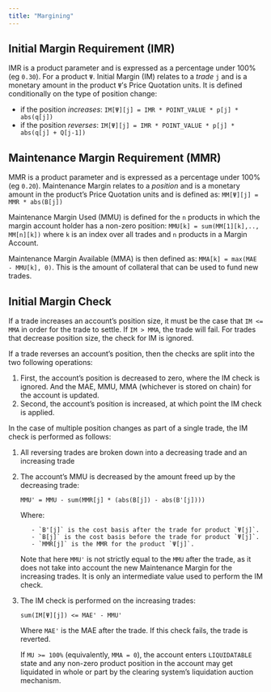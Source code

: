 ```yaml
---
title: "Margining"
---
```


## Initial Margin Requirement (IMR)

IMR is a product parameter and is expressed as a percentage under 100% (eg `0.30`). For a product `Ψ`. Initial Margin (IM) relates to a _trade_ `j` and is a monetary amount in the product `Ψ`'s Price Quotation units. It is defined conditionally on the type of position change:

- if the position _increases_: `IM[Ψ][j] = IMR * POINT_VALUE * p[j] * abs(q[j])`
- if the position _reverses_: `IM[Ψ][j] = IMR * POINT_VALUE * p[j] * abs(q[j] + Q[j-1])`

## Maintenance Margin Requirement (MMR)
MMR is a product parameter and is expressed as a percentage under 100% (eg `0.20`). Maintenance Margin relates to a _position_ and is a monetary amount in the product's Price Quotation units and is defined as: `MM[Ψ][j] = MMR * abs(B[j])`

Maintenance Margin Used (MMU) is defined for the `n` products in which the margin account holder has a non-zero position: `MMU[k] = sum(MM[1][k],.., MM[n][k])` where `k` is an index over all trades and `n` products in a Margin Account.

Maintenance Margin Available (MMA) is then defined as: `MMA[k] = max(MAE - MMU[k], 0)`. This is the amount of collateral that can be used to fund new trades.


## Initial Margin Check

If a trade increases an account's position size, it must be the case that `IM <= MMA` in order for the trade to settle. If `IM > MMA`, the trade will fail. For trades that decrease position size, the check for IM is ignored.

If a trade reverses an account's position, then the checks are split into the two following operations:

1. First, the account's position is decreased to zero, where the IM check is ignored. And the MAE, MMU, MMA (whichever is stored on chain) for the account is updated.
2. Second, the account's position is increased, at which point the IM check is applied.

In the case of multiple position changes as part of a single trade, the IM check is performed as follows:

1. All reversing trades are broken down into a decreasing trade and an increasing trade
2. The account's MMU is decreased by the amount freed up by the decreasing trade: 

    ```
    MMU' = MMU - sum(MMR[j] * (abs(B[j]) - abs(B'[j])))
    ```

    Where: 

          - `B'[j]` is the cost basis after the trade for product `Ψ[j]`. 
          - `B[j]` is the cost basis before the trade for product `Ψ[j]`. 
          - `MMR[j]` is the MMR for the product `Ψ[j]`.

    Note that here `MMU'` is not strictly equal to the `MMU` after the trade, as it does not take into account the new Maintenance Margin for the increasing trades. It is only an intermediate value used to perform the IM check.

3. The IM check is performed on the increasing trades:

    ```
    sum(IM[Ψ][j]) <= MAE' - MMU'
    ```
    
    Where `MAE'` is the MAE after the trade. If this check fails, the trade is reverted.

    If `MU >= 100%` (equivalently, `MMA = 0`), the account enters `LIQUIDATABLE` state and any non-zero product position in the account may get liquidated in whole or part by the clearing system's liquidation auction mechanism.

